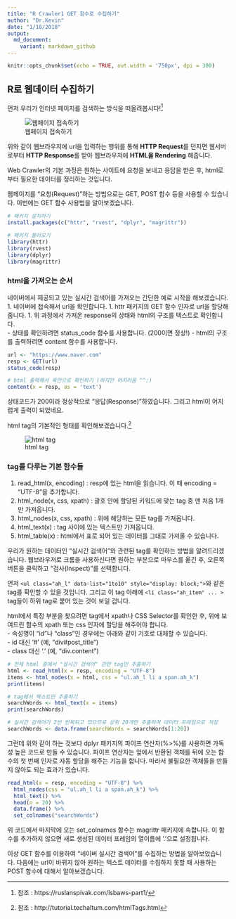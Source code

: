 ```yaml
---
title: "R Crawler1 GET 함수로 수집하기"
author: "Dr.Kevin"
date: "1/18/2018"
output: 
  md_document:
    variant: markdown_github
---
```


```r
knitr::opts_chunk$set(echo = TRUE, out.width = '750px', dpi = 300)
```

## R로 웹데이터 수집하기
먼저 우리가 인터넷 페이지를 검색하는 방식을 떠올려봅시다!^[참조 : https://ruslanspivak.com/lsbaws-part1/]

![웹페이지 접속하기](https://ruslanspivak.com/lsbaws-part1/LSBAWS_HTTP_request_response.png)

위와 같이 웹브라우저에 url을 입력하는 행위를 통해 **HTTP Request**를 던지면 웹서버로부터 **HTTP Response**를 받아 웹브라우저에 **HTML을 Rendering** 해줍니다.

Web Crawler의 기본 과정은 원하는 사이트에 요청을 보내고 응답을 받은 후, html로부터 필요한 데이터를 정리하는 것입니다. 

웹페이지를 "요청(Request)"하는 방법으로는 GET, POST 함수 등을 사용할 수 있습니다. 이번에는 GET 함수 사용법을 알아보겠습니다. 

```r
# 패키지 설치하기
install.packages(c("httr", "rvest", "dplyr", "magrittr"))
```

```r
# 패키지 불러오기
library(httr)
library(rvest)
library(dplyr)
library(magrittr)
```

### html을 가져오는 순서
네이버에서 제공되고 있는 실시간 검색어를 가져오는 간단한 예로 시작을 해보겠습니다.
1. 네이버에 접속해서 url을 확인합니다.
1. httr 패키지의 GET 함수 인자로 url을 할당해줍니다.
1. 위 과정에서 가져온 response의 상태와 html의 구조를 텍스트로 확인합니다.  
    - 상태를 확인하려면 status_code 함수를 사용합니다. (200이면 정상!)
    - html의 구조를 출력하려면 content 함수를 사용합니다. 

```r
url <- "https://www.naver.com"
resp <- GET(url)
status_code(resp)
```

```r
# html 출력해서 육안으로 확인하기 (하지만 어지러움 ^^;)
content(x = resp, as = 'text')
```

상태코드가 200이라 정상적으로 "응답(Response)"하였습니다. 그리고 html이 어지럽게 출력이 되었네요. 

html tag의 기본적인 형태를 확인해보겠습니다.^[참조 : http://tutorial.techaltum.com/htmlTags.html]

![html tag](http://tutorial.techaltum.com/images/element.png)

### tag를 다루는 기본 함수들
1. read_html(x, encoding) : resp에 있는 html을 읽습니다. 이 때 encoding = "UTF-8"을 추가합니다.
1. html_node(x, css, xpath) : 괄호 안에 할당된 키워드에 맞는 tag 중 맨 처음 1개만 가져옵니다.
1. html_nodes(x, css, xpath) : 위에 해당하는 모든 tag를 가져옵니다.
1. html_text(x) : tag 사이에 있는 텍스트만 가져옵니다.
1. html_table(x) : html에서 표로 되어 있는 데이터를 그대로 가져올 수 있습니다. 

우리가 원하는 데이터인 "실시간 검색어"와 관련된 tag를 확인하는 방법을 알려드리겠습니다. 웹브라우저로 크롬을 사용하신다면 원하는 부분으로 마우스를 옮긴 후, 오른쪽 버튼을 클릭하고 "검사(Inspect)"를 선택합니다. 

먼저 `<ul class="ah_l" data-list="1to10" style="display: block;">`와 같은 tag를 확인할 수 있을 것입니다. 그리고 이 tag 아래에 `<li class="ah_item" ... >` tag들이 하위 tag로 붙어 있는 것이 보일 겁니다. 

html에서 특정 부분을 찾으려면 tag에서 xpath나 CSS Selector를 확인한 후, 위에 보여드린 함수의 xpath 또는 css 인자에 할당을 해주어야 합니다.  
    - 속성명이 "id"나 "class"인 경우에는 아래와 같이 기호로 대체할 수 있습니다.  
    - id 대신 '#' (예, "div#post_title")  
    - class 대신 '.' (예, "div.content")  

```r
# 전체 html 중에서 "실시간 검색어" 관련 tag만 추출하기
html <- read_html(x = resp, encoding = "UTF-8")
items <- html_nodes(x = html, css = "ul.ah_l li a span.ah_k")
print(items)

# tag에서 텍스트만 추출하기
searchWords <- html_text(x = items)
print(searchWords)

# 실시간 검색어가 2번 반복되고 있으므로 상위 20개만 추출하여 데이터 프레임으로 저장
searchWords <- data.frame(searchWords = searchWords[1:20])
```

그런데 위와 같이 하는 것보다 dplyr 패키지의 파이프 연산자(%>%)를 사용하면 가독성 높은 코드로 만들 수 있습니다. 파이프 연산자는 앞에서 반환된 객체를 뒤에 오는 함수의 첫 번째 인자로 자동 할당을 해주는 기능을 합니다. 따라서 불필요한 객체들을 만들지 않아도 되는 효과가 있습니다. 

```r
read_html(x = resp, encoding = "UTF-8") %>% 
  html_nodes(css = "ul.ah_l li a span.ah_k") %>% 
  html_text() %>% 
  head(n = 20) %>% 
  data.frame() %>% 
  set_colnames("searchWords")
```

위 코드에서 마지막에 오는 set_colnames 함수는 magrittr 패키지에 속합니다. 이 함수를 추가하지 않으면 새로 생성된 데이터 프레임의 열이름에 '.'으로 설정됩니다. 

이상 GET 함수를 이용하여 "네이버 실시간 검색어"를 수집하는 방법을 알아보았습니다. 다음에는 url이 바뀌지 않아 원하는 텍스트 데이터를 수집하지 못할 때 사용하는 POST 함수에 대해서 알아보겠습니다.